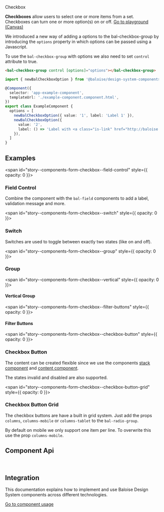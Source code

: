 
<bal-doc-banner id="story--components-form-checkbox--basic" >Checkbox</bal-doc-banner>

<bal-doc-lead>
  <b>Checkboxes</b> allow users to select one or more items from a set. Checkboxes can turn one or more option(s) on or
  off.
</bal-doc-lead>

<Canvas withSource="open">
  <Story id="components-form-checkbox--basic" />
</Canvas>

<bal-doc-app>
  <bal-button-group class="mb-large" position="center">
    <a class="button is-primary" href="?path=/story/components-form-checkbox--basic">
      Go to playground (Canvas)
    </a>
    <bal-doc-code-sandbox
      framework="angular"
      template={Basic.parameters.docs.source.code}
      modules="checkbox"
    ></bal-doc-code-sandbox>
    <bal-doc-code-sandbox
      framework="html"
      template={Basic.parameters.docs.source.code}
      modules="checkbox"
    ></bal-doc-code-sandbox>
  </bal-button-group>
</bal-doc-app>

We introduced a new way of adding a options to the bal-checkbox-group
by introducing the `options` property in which options can be passed using a Javascript.

To use the `bal-checkbox-group` with options we also need to set `control` attribute to true.

```html
<bal-checkbox-group control [options]="options"></bal-checkbox-group>
```

```typescript
import { newBalCheckboxOption } from '@baloise/design-system-components'

@Component({
  selector: 'app-example-component',
  templateUrl: './example-component.component.html',
})
export class ExampleComponent {
  options = [
    newBalCheckboxOption({ value: '1', label: 'Label 1' }),
    newBalCheckboxOption({
      value: '2',
      label: () => 'Label with <a class="is-link" href="http://baloise.com">Link</a>',
    }),
  ]
}
```

## Examples

<span id="story--components-form-checkbox--field-control" style={{ opacity: 0 }}></span>

### Field Control

Combine the component with the `bal-field` components to add a label, validation message and more.

<Canvas>
  <Story id="components-form-checkbox--field-control" />
</Canvas>

<span id="story--components-form-checkbox--switch" style={{ opacity: 0 }}></span>

### Switch

Switches are used to toggle between exactly two states (like on and off).

<Canvas>
  <Story id="components-form-checkbox--switch" />
</Canvas>

<span id="story--components-form-checkbox--group" style={{ opacity: 0 }}></span>

### Group

<Canvas>
  <Story id="components-form-checkbox--group" />
</Canvas>

<span id="story--components-form-checkbox--vertical" style={{ opacity: 0 }}></span>

#### Vertical Group

<Canvas>
  <Story id="components-form-checkbox--vertical" />
</Canvas>

<span id="story--components-form-checkbox--filter-buttons" style={{ opacity: 0 }}></span>

#### Filter Buttons

<Canvas>
  <Story id="components-form-checkbox--filter-buttons" />
</Canvas>

<span id="story--components-form-checkbox--checkbox-button" style={{ opacity: 0 }}></span>

### Checkbox Button

The content can be created flexible since we use the components [stack component](?path=/docs/components-layout-stack--basic) and [content component](?path=/docs/components-layout-content--basic).

The states invalid and disabled are also supported.

<Canvas>
  <Story id="components-form-checkbox--checkbox-button" />
</Canvas>

<span id="story--components-form-checkbox--checkbox-button-grid" style={{ opacity: 0 }}></span>

### Checkbox Button Grid

The checkbox buttons are have a built in grid system. Just add the props `columns`, `columns-mobile` or `columns-tablet` to the `bal-radio-group`.

By default on mobile we only support one item per line. To overwrite this use the prop `columns-mobile`.

<Canvas>
  <Story id="components-form-checkbox--checkbox-button-grid" />
</Canvas>

## Component Api


<Description markdown={readme} />
<Description markdown={checkboxGroup} />
<Description markdown={checkboxButton} />

<br />

## Integration

This documentation explains how to implement and use Baloise Design System components across different technologies.

<a class="button is-primary" href="?path=/docs/development-components--page">
  Go to component usage
</a>


<Description markdown={theming} />


<Description markdown={testing} />

<bal-doc-github link="/components/form/bal-checkbox/stories/bal-checkbox.docs.mdx"></bal-doc-github>
